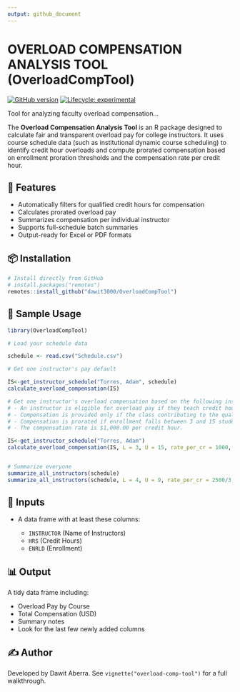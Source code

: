 ```yaml
---
output: github_document
---
```


# OVERLOAD COMPENSATION ANALYSIS TOOL (OverloadCompTool)

[![GitHub version](https://img.shields.io/github/v/tag/dawit3000/OverloadCompTool?label=GitHub&logo=github)](https://github.com/dawit3000/OverloadCompTool)
[![Lifecycle: experimental](https://img.shields.io/badge/lifecycle-experimental-orange.svg)](https://lifecycle.r-lib.org/articles/stages.html#experimental)

Tool for analyzing faculty overload compensation...


The **Overload Compensation Analysis Tool** is an R package designed to calculate fair and transparent overload pay for college instructors. It uses course schedule data (such as institutional dynamic course scheduling) to identify credit hour overloads and compute prorated compensation based on enrollment proration thresholds and the compensation rate per credit hour.


## 🔧 Features

- Automatically filters for qualified credit hours for compensation
- Calculates prorated overload pay
- Summarizes compensation per individual instructor
- Supports full-schedule batch summaries
- Output-ready for Excel or PDF formats

## 📦 Installation

```r
# Install directly from GitHub
# install.packages("remotes")
remotes::install_github("dawit3000/OverloadCompTool")
````

## 📁 Sample Usage

```r
library(OverloadCompTool)

# Load your schedule data

schedule <- read.csv("Schedule.csv")

# Get one instructor's pay default

IS<-get_instructor_schedule("Torres, Adam", schedule)
calculate_overload_compensation(IS)

# Get one instructor's overload compensation based on the following institutional guidelines:
# - An instructor is eligible for overload pay if they teach credit hours (HRS) exceeding the regular load of 9 credit hours per semester.
# - Compensation is provided only if the class contributing to the qualifying credit hours has at least 3 students enrolled (ENRLD ≥ 3).
# - Compensation is prorated if enrollment falls between 3 and 15 students (inclusive).
# - The compensation rate is $1,000.00 per credit hour.

IS<-get_instructor_schedule("Torres, Adam")
calculate_overload_compensation(IS, L = 3, U = 15, rate_per_cr = 1000, reg_load = 9)


# Summarize everyone
summarize_all_instructors(schedule)
summarize_all_instructors(schedule, L = 4, U = 9, rate_per_cr = 2500/3, reg_load = 12)

```

## 📄 Inputs

* A data frame with at least these columns:

  * `INSTRUCTOR` (Name of Instructors)
  * `HRS` (Credit Hours)
  * `ENRLD` (Enrollment)

## 📊 Output

A tidy data frame including:

* Overload Pay by Course
* Total Compensation (USD)
* Summary notes
* Look for the last few newly added columns

## ✍️ Author

Developed by Dawit Aberra.
See `vignette("overload-comp-tool")` for a full walkthrough.

